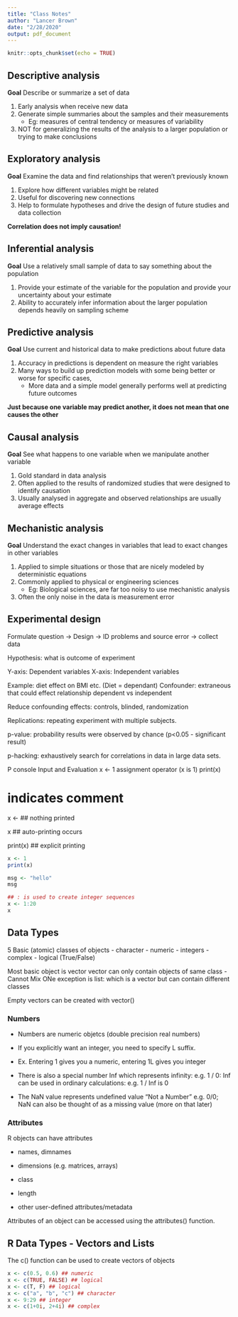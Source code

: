 ```yaml
---
title: "Class Notes"
author: "Lancer Brown"
date: "2/28/2020"
output: pdf_document
---
```


```r
knitr::opts_chunk$set(echo = TRUE)
```

## Descriptive analysis

**Goal** Describe or summarize a set of data

1. Early analysis when receive new data
2. Generate simple summaries about the samples and their measurements
    + Eg: measures of central tendency or measures of variability
3. NOT for generalizing the results of the analysis to a larger population or trying to make conclusions

## Exploratory analysis

**Goal** Examine the data and find relationships that weren't previously known

1. Explore how different variables might be related
2. Useful for discovering new connections
3. Help to formulate hypotheses and drive the design of future studies and data collection

**Correlation does not imply causation!**

## Inferential analysis

**Goal** Use a relatively small sample of data to say something about the population

1. Provide your estimate of the variable for the population and provide your uncertainty about your estimate
2. Ability to accurately infer information about the larger population depends heavily on sampling scheme

## Predictive analysis

**Goal** Use current and historical data to make predictions about future data

1. Accuracy in predictions is dependent on measure the right variables
2. Many ways to build up prediction models with some being better or worse for specific cases,
    + More data and a simple model generally performs well at predicting future outcomes

**Just because one variable may predict another, it does not mean that one causes the other**

## Causal analysis

**Goal** See what happens to one variable when we manipulate another variable

1. Gold standard in data analysis
2. Often applied to the results of randomized studies that were designed to identify causation
3. Usually analysed in aggregate and observed relationships are usually average effects

## Mechanistic analysis

**Goal** Understand the exact changes in variables that lead to exact changes in other variables

1. Applied to simple situations or those that are nicely modeled by deterministic equations
2. Commonly applied to physical or engineering sciences
    + Eg: Biological sciences, are far too noisy to use mechanistic analysis
3. Often the only noise in the data is measurement error

## Experimental design

Formulate question -> Design -> ID problems and source error -> collect data

Hypothesis: what is outcome of experiment

Y-axis: Dependent variables
X-axis: Independent variables

Example: diet effect on BMI etc. (Diet = dependant)
Confounder: extraneous that could effect relationship dependent vs independent

Reduce confounding effects: controls, blinded, randomization

Replications: repeating experiment with multiple subjects. 

p-value: probability results were observed by chance (p<0.05 - significant result)

p-hacking: exhaustively search for correlations in data in large data sets.

P console Input and Evaluation
x <- 1 assignment operator (x is 1)
print(x)

# indicates comment

x <- ## nothing printed

x ## auto-printing occurs

print(x) ## explicit printing

```r
x <- 1
print(x)

msg <- "hello"
msg

## : is used to create integer sequences
x <- 1:20
x

```


## Data Types

5 Basic (atomic) classes of objects
- character
- numeric
- integers
- complex
- logical (True/False)

Most basic object is vector
vector can only contain objects of same class - Cannot Mix 
ONe exception is list: which is a vector but can contain different classes

Empty vectors can be created with vector()

### Numbers

- Numbers are numeric objetcs (double precision real numbers)

- If you explicitly want an integer, you need to specify L suffix.

- Ex. Entering 1 gives you a numeric, entering 1L gives you integer

- There is also a special number Inf which represents infinity: e.g. 1 / 0: Inf can be used in ordinary calculations: e.g. 1 / Inf is 0

- The NaN value represents undefined value "Not a Number" e.g. 0/0; NaN can also be thought of as a missing value (more on that later)

### Attributes

R objects can have attributes

- names, dimnames

- dimensions (e.g. matrices, arrays)

- class

- length

- other user-defined attributes/metadata

Attributes of an object can be accessed using the attributes() function.

## R Data Types - Vectors and Lists

The c() function can be used to create vectors of objects

```r
x <- c(0.5, 0.6) ## numeric
x <- c(TRUE, FALSE) ## logical
x <- c(T, F) ## logical
x <- c("a", "b", "c") ## character
x <- 9:29 ## integer
x <- c(1+0i, 2+4i) ## complex

```






















